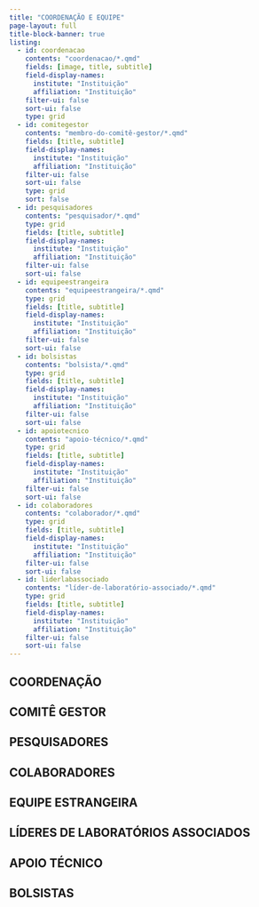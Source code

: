 ```yaml
---
title: "COORDENAÇÃO E EQUIPE"
page-layout: full
title-block-banner: true
listing:
  - id: coordenacao
    contents: "coordenacao/*.qmd"
    fields: [image, title, subtitle]
    field-display-names:
      institute: "Instituição"
      affiliation: "Instituição"
    filter-ui: false
    sort-ui: false
    type: grid
  - id: comitegestor
    contents: "membro-do-comitê-gestor/*.qmd"
    fields: [title, subtitle]
    field-display-names:
      institute: "Instituição"
      affiliation: "Instituição"
    filter-ui: false
    sort-ui: false
    type: grid
    sort: false
  - id: pesquisadores
    contents: "pesquisador/*.qmd"
    type: grid
    fields: [title, subtitle]
    field-display-names:
      institute: "Instituição"
      affiliation: "Instituição"
    filter-ui: false
    sort-ui: false
  - id: equipeestrangeira
    contents: "equipeestrangeira/*.qmd"
    type: grid
    fields: [title, subtitle]
    field-display-names:
      institute: "Instituição"
      affiliation: "Instituição"
    filter-ui: false
    sort-ui: false
  - id: bolsistas
    contents: "bolsista/*.qmd"
    type: grid
    fields: [title, subtitle]
    field-display-names:
      institute: "Instituição"
      affiliation: "Instituição"
    filter-ui: false
    sort-ui: false
  - id: apoiotecnico
    contents: "apoio-técnico/*.qmd"
    type: grid
    fields: [title, subtitle]
    field-display-names:
      institute: "Instituição"
      affiliation: "Instituição"
    filter-ui: false
    sort-ui: false
  - id: colaboradores
    contents: "colaborador/*.qmd"
    type: grid
    fields: [title, subtitle]
    field-display-names:
      institute: "Instituição"
      affiliation: "Instituição"
    filter-ui: false
    sort-ui: false
  - id: liderlabassociado
    contents: "líder-de-laboratório-associado/*.qmd"
    type: grid
    fields: [title, subtitle]
    field-display-names:
      institute: "Instituição"
      affiliation: "Instituição"
    filter-ui: false
    sort-ui: false
---
```



<!-- dá para customizar a maneira como os itens são listados:
https://quarto.org/docs/websites/website-listings-custom.html 

e aqui um exemplo do próprio Quarto:

https://github.com/quarto-dev/quarto-web/blob/main/docs/gallery/index.qmd
https://github.com/quarto-dev/quarto-web/blob/main/docs/gallery/gallery.yml
https://github.com/quarto-dev/quarto-web/blob/main/docs/gallery/gallery.ejs

Isso cria muitas possibilidades! Agora preciso aprender esse EJS
-->


::: {.content-container}
::: {.listing-block}

## COORDENAÇÃO

::: {#coordenacao}
:::

:::
:::

::: {.content-container}
::: {.listing-block}

## COMITÊ GESTOR

::: {#comitegestor}
:::

:::
:::



::: {.content-container}
::: {.listing-block}

## PESQUISADORES

::: {#pesquisadores}
:::

:::
:::


::: {.content-container}
::: {.listing-block}

## COLABORADORES

::: {#colaboradores}
:::

:::
:::


::: {.content-container}
::: {.listing-block}

## EQUIPE ESTRANGEIRA

::: {#equipeestrangeira}
:::

:::
:::


::: {.content-container}
::: {.listing-block}

## LÍDERES DE LABORATÓRIOS ASSOCIADOS

::: {#liderlabassociado}
:::

:::
:::





::: {.content-container}
::: {.listing-block}

## APOIO TÉCNICO

::: {#apoiotecnico}
:::

:::
:::


::: {.content-container}
::: {.listing-block}

## BOLSISTAS

::: {#bolsistas}
:::

:::
:::


